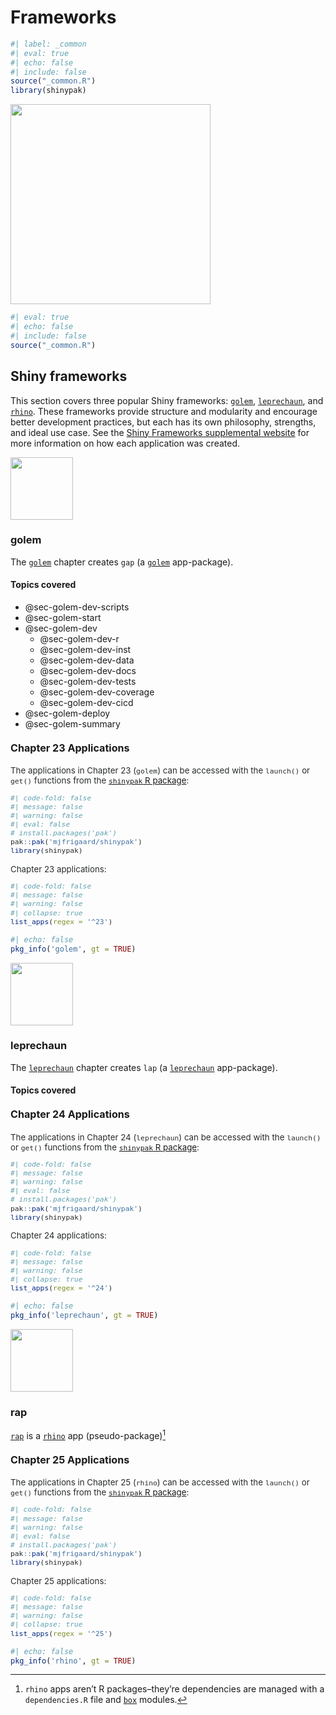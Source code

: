 # Frameworks {#sec-frameworks .unnumbered}

```r
#| label: _common
#| eval: true 
#| echo: false 
#| include: false
source("_common.R")
library(shinypak)
```

![](images/tri_hex.png){fig-align="center" width=320}

```r
#| eval: true 
#| echo: false 
#| include: false
source("_common.R")
```

## Shiny frameworks

This section covers three popular Shiny frameworks: [`golem`](https://thinkr-open.github.io/golem/index.html), [`leprechaun`](https://leprechaun.opifex.org/#/), and [`rhino`](https://github.com/Appsilon/rhino). These frameworks provide structure and modularity and encourage better development practices, but each has its own philosophy, strengths, and ideal use case. See the [Shiny Frameworks supplemental website](https://mjfrigaard.github.io/sfw/) for more information on how each application was created.

::: {layout="[20, 80]"}

![](images/goelm.png){fig-align="left" width="100"}

### golem 

The [`golem`](golem.qmd) chapter creates `gap` (a [`golem`](https://thinkr-open.github.io/golem/) app-package).

:::

#### Topics covered 

- @sec-golem-dev-scripts    
- @sec-golem-start    
- @sec-golem-dev
    - @sec-golem-dev-r    
    - @sec-golem-dev-inst   
    - @sec-golem-dev-data
    - @sec-golem-dev-docs   
    - @sec-golem-dev-tests    
    - @sec-golem-dev-coverage       
    - @sec-golem-dev-cicd     
- @sec-golem-deploy     
- @sec-golem-summary      
    

:::: {.callout-tip collapse='true' appearance='default'}

#### [Chapter 23 Applications]{style='font-weight: bold; font-size: 1.15em;'}

::: {style='font-size: 0.95em; color: #282b2d;'}

The applications in Chapter 23 (`golem`) can be accessed with the `launch()` or `get()` functions from the [`shinypak` R package](https://mjfrigaard.github.io/shinypak/):

```r
#| code-fold: false 
#| message: false
#| warning: false
#| eval: false
# install.packages('pak')
pak::pak('mjfrigaard/shinypak')
library(shinypak)
```

Chapter 23 applications:
  
```r
#| code-fold: false 
#| message: false
#| warning: false
#| collapse: true
list_apps(regex = '^23')
```

::: 

::::


```r
#| echo: false
pkg_info('golem', gt = TRUE)
```

::: {layout="[20, 80]"}

![](images/leprechaun.png){fig-align="left" width="100"}

### leprechaun 

The [`leprechaun`](leprechaun.qmd) chapter creates `lap` (a [`leprechaun`](https://leprechaun.opifex.org/#/) app-package).

:::

#### Topics covered 

:::: {.callout-tip collapse='true' appearance='default'}

#### [Chapter 24 Applications]{style='font-weight: bold; font-size: 1.15em;'}

::: {style='font-size: 0.95em; color: #282b2d;'}

The applications in Chapter 24 (`leprechaun`) can be accessed with the `launch()` or `get()` functions from the [`shinypak` R package](https://mjfrigaard.github.io/shinypak/):

```r
#| code-fold: false 
#| message: false
#| warning: false
#| eval: false
# install.packages('pak')
pak::pak('mjfrigaard/shinypak')
library(shinypak)
```

Chapter 24 applications:
  
```r
#| code-fold: false 
#| message: false
#| warning: false
#| collapse: true
list_apps(regex = '^24')
```

::: 

::::

```r
#| echo: false
pkg_info('leprechaun', gt = TRUE)
```

::: {layout="[20, 80]"}

![](images/rhino.png){fig-align="left" width="100"}

### rap

 [`rap`](rhino.qmd) is a [`rhino`](https://appsilon.github.io/rhino/) app (pseudo-package)[^rhino-non-pkg]
 
 [^rhino-non-pkg]: `rhino` apps aren't R packages--they're dependencies are managed with a `dependencies.R` file and [`box`](https://klmr.me/box/) modules.

:::

:::: {.callout-tip collapse='true' appearance='default'}

#### [Chapter 25 Applications]{style='font-weight: bold; font-size: 1.15em;'}

::: {style='font-size: 0.95em; color: #282b2d;'}

The applications in Chapter 25 (`rhino`) can be accessed with the `launch()` or `get()` functions from the [`shinypak` R package](https://mjfrigaard.github.io/shinypak/):

```r
#| code-fold: false 
#| message: false
#| warning: false
#| eval: false
# install.packages('pak')
pak::pak('mjfrigaard/shinypak')
library(shinypak)
```

Chapter 25 applications:
  
```r
#| code-fold: false 
#| message: false
#| warning: false
#| collapse: true
list_apps(regex = '^25')
```

::: 

::::

```r
#| echo: false
pkg_info('rhino', gt = TRUE)
```

